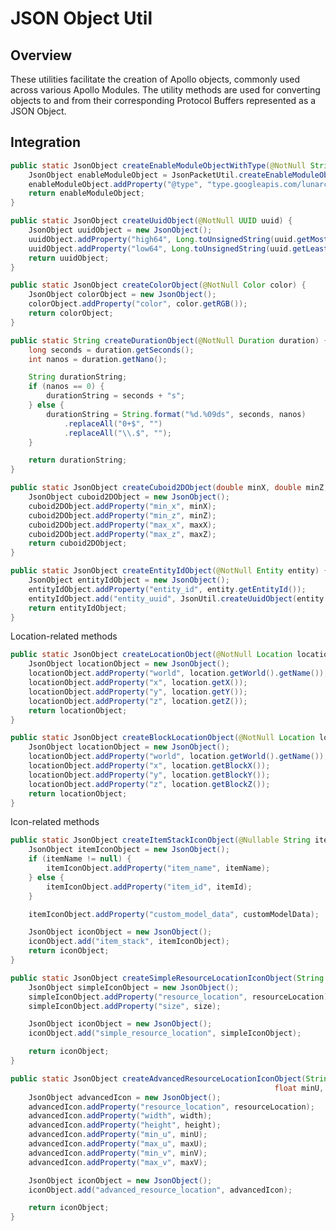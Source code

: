 # JSON Object Util

## Overview

These utilities facilitate the creation of Apollo objects, commonly used across various Apollo Modules. The utility methods are used for converting objects to and from their corresponding Protocol Buffers represented as a JSON Object.

## Integration

```java
public static JsonObject createEnableModuleObjectWithType(@NotNull String module, Map<String, Object> properties) {
    JsonObject enableModuleObject = JsonPacketUtil.createEnableModuleObject(module, properties);
    enableModuleObject.addProperty("@type", "type.googleapis.com/lunarclient.apollo.configurable.v1.ConfigurableSettings");
    return enableModuleObject;
}

public static JsonObject createUuidObject(@NotNull UUID uuid) {
    JsonObject uuidObject = new JsonObject();
    uuidObject.addProperty("high64", Long.toUnsignedString(uuid.getMostSignificantBits()));
    uuidObject.addProperty("low64", Long.toUnsignedString(uuid.getLeastSignificantBits()));
    return uuidObject;
}

public static JsonObject createColorObject(@NotNull Color color) {
    JsonObject colorObject = new JsonObject();
    colorObject.addProperty("color", color.getRGB());
    return colorObject;
}

public static String createDurationObject(@NotNull Duration duration) {
    long seconds = duration.getSeconds();
    int nanos = duration.getNano();

    String durationString;
    if (nanos == 0) {
        durationString = seconds + "s";
    } else {
        durationString = String.format("%d.%09ds", seconds, nanos)
            .replaceAll("0+$", "")
            .replaceAll("\\.$", "");
    }

    return durationString;
}

public static JsonObject createCuboid2DObject(double minX, double minZ, double maxX, double maxZ) {
    JsonObject cuboid2DObject = new JsonObject();
    cuboid2DObject.addProperty("min_x", minX);
    cuboid2DObject.addProperty("min_z", minZ);
    cuboid2DObject.addProperty("max_x", maxX);
    cuboid2DObject.addProperty("max_z", maxZ);
    return cuboid2DObject;
}

public static JsonObject createEntityIdObject(@NotNull Entity entity) {
    JsonObject entityIdObject = new JsonObject();
    entityIdObject.addProperty("entity_id", entity.getEntityId());
    entityIdObject.add("entity_uuid", JsonUtil.createUuidObject(entity.getUniqueId()));
    return entityIdObject;
}
```

Location-related methods

```java
public static JsonObject createLocationObject(@NotNull Location location) {
    JsonObject locationObject = new JsonObject();
    locationObject.addProperty("world", location.getWorld().getName());
    locationObject.addProperty("x", location.getX());
    locationObject.addProperty("y", location.getY());
    locationObject.addProperty("z", location.getZ());
    return locationObject;
}

public static JsonObject createBlockLocationObject(@NotNull Location location) {
    JsonObject locationObject = new JsonObject();
    locationObject.addProperty("world", location.getWorld().getName());
    locationObject.addProperty("x", location.getBlockX());
    locationObject.addProperty("y", location.getBlockY());
    locationObject.addProperty("z", location.getBlockZ());
    return locationObject;
}
```

Icon-related methods

```java
public static JsonObject createItemStackIconObject(@Nullable String itemName, int itemId, int customModelData) {
    JsonObject itemIconObject = new JsonObject();
    if (itemName != null) {
        itemIconObject.addProperty("item_name", itemName);
    } else {
        itemIconObject.addProperty("item_id", itemId);
    }

    itemIconObject.addProperty("custom_model_data", customModelData);

    JsonObject iconObject = new JsonObject();
    iconObject.add("item_stack", itemIconObject);
    return iconObject;
}

public static JsonObject createSimpleResourceLocationIconObject(String resourceLocation, int size) {
    JsonObject simpleIconObject = new JsonObject();
    simpleIconObject.addProperty("resource_location", resourceLocation);
    simpleIconObject.addProperty("size", size);

    JsonObject iconObject = new JsonObject();
    iconObject.add("simple_resource_location", simpleIconObject);

    return iconObject;
}

public static JsonObject createAdvancedResourceLocationIconObject(String resourceLocation, float width, float height,
                                                           float minU, float maxU, float minV, float maxV) {
    JsonObject advancedIcon = new JsonObject();
    advancedIcon.addProperty("resource_location", resourceLocation);
    advancedIcon.addProperty("width", width);
    advancedIcon.addProperty("height", height);
    advancedIcon.addProperty("min_u", minU);
    advancedIcon.addProperty("max_u", maxU);
    advancedIcon.addProperty("min_v", minV);
    advancedIcon.addProperty("max_v", maxV);

    JsonObject iconObject = new JsonObject();
    iconObject.add("advanced_resource_location", advancedIcon);

    return iconObject;
}
```
